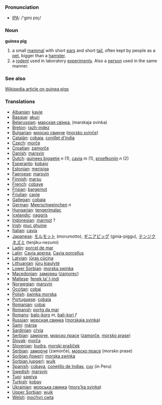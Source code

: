 === Pronunciation ===
*[[w:IPA|IPA]]: /'gɪnɪ pɪç/

=== Noun ===

'''guinea pig'''

#a small [[mammal]] with short [[ear]]s and short [[tail]], often kept by people as a [[pet]], bigger than a [[hamster]].
#a [[rodent]] used in laboratory [[experiment]]s. Also a [[person]] used in the same manner.

=== See also ===

[[w:Guinea pig|Wikipedia article on guinea pigs]]

=== Translations ===
*[[Albanian]]: [[kavie]]
*[[Basque]]: [[akuri]]
*[[Belarussian]]: [[марская свінка]], (marskaja svinka)
*[[Breton]]: [[razh-indez]]
*[[Bulgarian]]: [[морско свинче]] ([[morsko svinče]])
*[[Catalán]]: [[cobaia]], [[conillet d'índia]]
*[[Czech]]: [[morče]]
*[[Croatian]]: [[zamorče]]
*[[Danish]]: [[marsvin]]
*[[Dutch]]: [[guinees biggetje]] ''n'' (1), [[cavia]] ''m'' (1), [[proefkonijn]] ''n'' (2)
*[[Esperanto]]: [[kobajo]]
*[[Estonian]]: [[merisiga]]
*[[Faeroese]]: [[marsvín]]
*[[Finnish]]: [[marsu]]
*[[French]]: [[cobaye]]
*[[Frisian]]: [[bargemot]]
*[[Friulian]]: [[cavie]]
*[[Gallegan]]: [[cobaia]]
*[[German]]: [[Meerschweinchen]] ''n''
*[[Hungarian]]: [[tengerimalac]]
*[[Icelandic]]: [[naggrís]]
*[[Indonesian]]: [[marmot]] ?
*[[Irish]]: [[muc ghuine]]
*[[Italian]]: [[cavia]]
*[[Japanese]]: [[モルモット]] (morumotto), [[ギニアピッグ]] (ginia-piggu), [[テンジクネズミ]] (tenjiku-nezumi)
*[[Ladin]]: [[porcel de mar]]
*[[Latin]]: [[Cavia aperea]], [[Cavia porcellus]]
*[[Latvian]]: [[jūras cūciņa]]
*[[Lithuanian]]: [[jūrų kiaulytė]]
*[[Lower Sorbian]]: [[morska swinka]]
*[[Macedonian]]: [[заморец]] ([[zamorec]])
*[[Maltese]]: [[fenek ta’ l-indi]]
*[[Norwegian]]: [[marsvin]]
*[[Occitan]]: [[cobai]]
*[[Polish]]: [[świnka morska]]
*[[Portuguese]]: [[cobaia]]
*[[Romanian]]: [[cobai]]
*[[Romansh]]: [[portg da mar]]
*[[Romany]]: [[balo-koro]] ''m'', [[bali-kori]] ''f''
*[[Russian]]: [[морская свинка]] ([[morskaja svinka]]) '' ''
*[[Sami]]: [[mársa]]
*[[Sardinian]]: [[cŕvia]]
*[[Serbian]]: [[заморче]], [[морско прасе]] ([[zamorče]], [[morsko prase]])
*[[Slovak]]: [[morča]]
*[[Slovenian]]: [[budra]], [[morski prašiček]]
*[[Serbian]]: [[заморче]] (zamorče), [[морско прасе]] (morsko prase)
*[[Sorbian (lower)]]: [[morska swinka]]
*[[Sorbian (upper)]]: [[wujk]]
*[[Spanish]]: [[cobaya]], [[conejillo de Indias]], [[cuy]] (in Peru)
*[[Swedish]]: [[marsvin]]
*[[Tupi]]: [[sawiya]]
*[[Turkish]]: [[kobay]]
*[[Ukrainian]]: [[морська свинка]] ([[mors'ka svinka]])
*[[Upper Sorbian]]: [[wujk]]
*[[Welsh]]: [[mochyn cwta]]